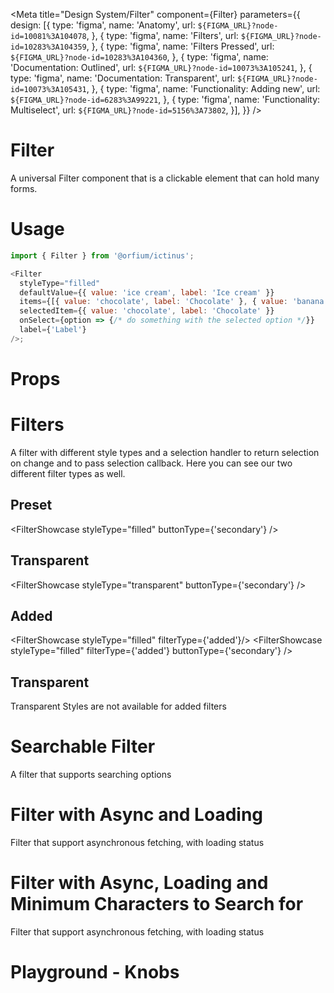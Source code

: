 

<Meta
    title="Design System/Filter"
    component={Filter}
    parameters={{
        design: [{
            type: 'figma',
            name: 'Anatomy',
            url: `${FIGMA_URL}?node-id=10081%3A104078`,
        },
        {
            type: 'figma',
            name: 'Filters',
            url: `${FIGMA_URL}?node-id=10283%3A104359`,
        },
         {
             type: 'figma',
             name: 'Filters Pressed',
             url: `${FIGMA_URL}?node-id=10283%3A104360`,
         },
         {
             type: 'figma',
             name: 'Documentation: Outlined',
             url: `${FIGMA_URL}?node-id=10073%3A105241`,
         },
         {
             type: 'figma',
             name: 'Documentation: Transparent',
             url: `${FIGMA_URL}?node-id=10073%3A105431`,
         },
         {
             type: 'figma',
             name: 'Functionality: Adding new',
             url: `${FIGMA_URL}?node-id=6283%3A99221`,
         },
         {
            type: 'figma',
            name: 'Functionality: Multiselect',
            url: `${FIGMA_URL}?node-id=5156%3A73802`,
        }],
    }} />

# Filter

A universal Filter component that is a clickable element that can hold many forms.

# Usage

```js
import { Filter } from '@orfium/ictinus';

<Filter
  styleType="filled"
  defaultValue={{ value: 'ice cream', label: 'Ice cream' }}
  items={[{ value: 'chocolate', label: 'Chocolate' }, { value: 'banana', label: 'Banana' }]}
  selectedItem={{ value: 'chocolate', label: 'Chocolate' }}
  onSelect={option => {/* do something with the selected option */}}
  label={'Label'}
/>;
```

# Props

<Props of={Filter} />


# Filters

A filter with different style types and a selection handler to return selection on change and to pass selection callback.
Here you can see our two different filter types as well.
<Preview>
  <Story name="Preset Filter">
     <h2>Preset</h2>
    <Stack isVertical>
       <FilterShowcase styleType="filled" />
       <FilterShowcase styleType="filled" buttonType={'secondary'} />
    </Stack>
    <h2>Transparent</h2>
    <Stack isVertical>
      <FilterShowcase styleType="transparent" />
      <FilterShowcase styleType="transparent" buttonType={'secondary'} />
    </Stack>
  </Story>
  <Story name="Added Filter">
    <h2>Added</h2>
    <Stack isVertical>
      <FilterShowcase styleType="filled" filterType={'added'}/>
      <FilterShowcase styleType="filled" filterType={'added'} buttonType={'secondary'} />
    </Stack>
    <h2>Transparent</h2>
    <div>Transparent Styles are not available for added filters</div>
  </Story>
</Preview>


# Searchable Filter

A filter that supports searching options

<Preview>
  <Story name="Searchable Filter">
    <Stack>
       <FilterShowcase styleType="filled" isSearchable  />
    </Stack>
  </Story>
</Preview>


# Filter with Async and Loading

Filter that support asynchronous fetching, with loading status

<Preview>
  <Story name="Async Filter">
    <AsyncFilterShowcase />
  </Story>
</Preview>

# Filter with Async, Loading and Minimum Characters to Search for

Filter that support asynchronous fetching, with loading status

<Preview>
  <Story name="Async Filter with min characters">
    <AsyncFilterShowcase minCharactersToSearch={3} />
  </Story>
</Preview>

# Playground - Knobs
<Preview>
  <Story name="Dynamic Filter Props" parameters={{ decorators: [withKnobs] }}>
    <FilterShowcase
        items={[{ value: 'apple', label: 'Apple' }, { value: 'orange', label: 'Orange' }, { value: 'banana', label: 'Banana' }]}
        label={text('text', 'you can change me')}
        selectedItem={select('selectedItem', [{ value: 'apple', label: 'Apple' }, { value: 'orange', label: 'Orange' }, { value: 'banana', label: 'Banana' }])}
        defaultValue={select('defaultValue', [{ value: 'peach', label: 'Peach' }, { value: 'watermelon', label: 'Watermelon' }]), { value: 'peach', label: 'Peach' }}
        styleType={select('styleType', ['filled', 'transparent'], 'filled')}
        filterType={select('filterType', ['preset', 'added'], 'preset')}
        isSearchable={boolean('isSearchable', false)}
        buttonType={select('buttonType', ['primary', 'secondary'], 'primary')}
    />
  </Story>
</Preview>
